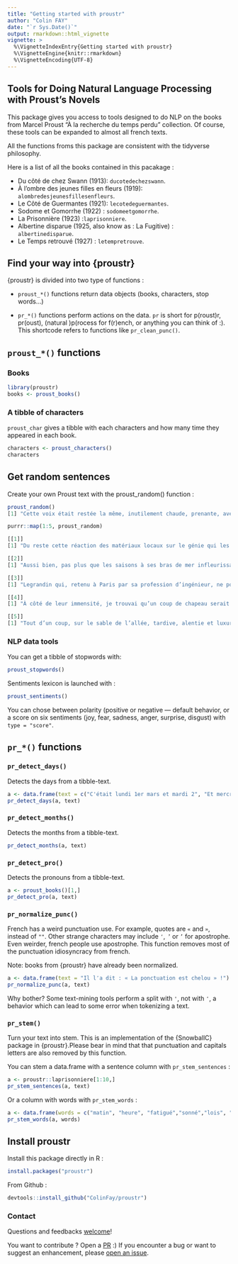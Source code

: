 ```yaml
---
title: "Getting started with proustr"
author: "Colin FAY"
date: "`r Sys.Date()`"
output: rmarkdown::html_vignette
vignette: >
  %\VignetteIndexEntry{Getting started with proustr}
  %\VignetteEngine{knitr::rmarkdown}
  %\VignetteEncoding{UTF-8}
---
```


## Tools for Doing Natural Language Processing with Proust's Novels

This package gives you access to tools designed to do NLP on the books from Marcel Proust "À la recherche du temps perdu" collection. Of course, these tools can be expanded to almost all french texts. 

All the functions froms this package are consistent with the tidyverse philosophy. 

Here is a list of all the books contained in this pacakage : 

+ Du côté de chez Swann (1913): `ducotedechezswann`. 
+ À l'ombre des jeunes filles en fleurs (1919): `alombredesjeunesfillesenfleurs`.
+ Le Côté de Guermantes (1921): `lecotedeguermantes`.
+ Sodome et Gomorrhe (1922) : `sodomeetgomorrhe`.
+ La Prisonnière (1923) :`laprisonniere`.
+ Albertine disparue (1925, also know as : La Fugitive) : `albertinedisparue`.
+ Le Temps retrouvé (1927) : `letempretrouve`.

## Find your way into {proustr}

{proustr} is divided into two type of functions : 

+ `proust_*()` functions return data objects (books, characters, stop words...)

+ `pr_*()` functions perform actions on the data. `pr` is short for p(roust)r, pr(oust), (natural )p(rocess for f(r)ench, or anything you can think of :). This shortcode refers to functions like `pr_clean_punc()`.

## `proust_*()` functions

### Books 

```r
library(proustr)
books <- proust_books()
```


### A tibble of characters 

`proust_char` gives a tibble with each characters and how many time they appeared in each book. 

```r
characters <- proust_characters()
characters
```

## Get random sentences 

Create your own Proust text with the proust_random() function : 

```r
proust_random()
[1] "Cette voix était restée la même, inutilement chaude, prenante, avec un rien d’accent anglais."

purrr::map(1:5, proust_random)

[[1]]
[1] "Du reste cette réaction des matériaux locaux sur le génie qui les utilise et à qui elle donne plus de verdeur ne rend pas l’œuvre moins individuelle, et que ce soit celle d’un architecte, d’un ébéniste, ou d’un musicien, elle ne reflète pas moins minutieusement les traits les plus subtils de la personnalité de l’artiste, parce qu’il a été forcé de travailler dans la pierre meulière de Senlis ou le grès rouge de Strasbourg, qu’il a respecté les nœuds particuliers au frêne, qu’il a tenu compte dans son écriture des ressources et des limites, de la sonorité, des possibilités, de la flûte ou de l’alto."

[[2]]
[1] "Aussi bien, pas plus que les saisons à ses bras de mer infleurissables, les modernes années n’apportent de changement à la cité gothique ; je le savais, je ne pouvais l’imaginer, mais voilà ce que je voulais contempler, de ce même désir qui jadis, quand j’étais enfant, dans l’ardeur même du départ, avait brisé en moi la force de partir ; je voulais me trouver face à face avec mes imaginations vénitiennes ; voir comment cette mer divisée enserrait de ses méandres, comme les replis du fleuve Océan, une civilisation urbaine et raffinée, mais qui, isolée par leur ceinture azurée, s’était développée à part, avait eu à part ses écoles de peinture et d’architecture ; admirer ce jardin fabuleux de fruits et d’oiseaux de pierre de couleur, fleuri au milieu de la mer, qui venait le rafraîchir, frappait de son flux le fût des colonnes et, sur le puissant relief des chapiteaux, comme un regard de sombre azur qui veille dans l’ombre, posait par taches et fait remuer perpétuellement la lumière. Ne doutant pas que ce fût pour montrer qu’ils n’étaient pas intimidés par les titres, elle souhaitait d’imiter leur fierté, mais n’avait pas bien saisi par quelle forme grammaticale elle se traduisait."

[[3]]
[1] "Legrandin qui, retenu à Paris par sa profession d’ingénieur, ne pouvait, en dehors des grandes vacances, venir à sa propriété de Combray que du samedi soir au lundi matin. » Il avait bien pensé dans sa tendresse paternelle et pour émouvoir son fils à faire venir  l’instrument. Il me parla de la grande chaleur qu’il faisait ces jours-ci, mais, bien qu’il fût lettré et eût pu s’exprimer en bon français, il me dit : « Vous ne souffrez pas de cette hyperthermie ?"

[[4]]
[1] "À côté de leur immensité, je trouvai qu’un coup de chapeau serait mesquin et pourrait faire supposer à mon oncle que je ne me croyais pas tenu envers lui à plus qu’à une banale politesse. Comme ce n’était pas un lundi, nous ne savions pas si nous trouverions Mme Verdurin, car sauf ce jour-là, où elle recevait, il était imprudent d’aller la voir à l’improviste. Les mêmes noms de lieux, si troublants pour moi jadis que le simple Annuaire des Châteaux, feuilleté au chapitre du département de la Manche, me causait autant d’émotion que l’Indicateur des chemins de fer, m’étaient devenus si familiers que cet indicateur même, j’aurais pu le consulter, à la page Balbec-Douville par Doncières, avec la même heureuse tranquillité qu’un dictionnaire d’adresses. » Et elle dit à son institutrice de se dépêcher. — Mais, lui dis-je, est-ce que cela n’ennuie pas votre père ? — Pas le moins du monde. — Cependant, il avait peur que cela ne semble bizarre à cause de cet anniversaire. — Qu’est-ce que cela peut me faire ce que les autres pensent ?"

[[5]]
[1] "Tout d’un coup, sur le sable de l’allée, tardive, alentie et luxuriante comme la plus belle fleur et qui ne s’ouvrirait qu’à midi, Mme Swann apparaissait, épanouissant autour d’elle une toilette toujours différente mais que je me rappelle surtout mauve ; puis elle hissait et déployait sur un long pédoncule, au moment de sa plus complète irradiation, le pavillon de soie d’une large ombrelle de la même nuance que l’effeuillaison des pétales de sa robe. Comment ? Derrière la barrière parfumée que lui faisait la beauté choisie, il était isolé au milieu d’un salon comme au milieu d’une salle de spectacle dans une loge et, quand on venait le saluer, au travers pour ainsi dire de la beauté de sa compagne, il était excusable de répondre fort brièvement et sans s’interrompre de parler à une femme. Elle et son mari furent, d’ailleurs, ainsi que le prince d’Agrigente, invités à ce dîner, que Mme Bontemps et Cottard eurent deux manières de raconter, selon les personnes à qui ils s’adressaient. Huit jours avant les Rogations !"
```

### NLP data tools 

You can get a tibble of stopwords with: 

```r
proust_stopwords()
```

Sentiments lexicon is launched with : 

```r
proust_sentiments()
```

You can chose between polarity (positive or negative — default behavior, or a score on six sentiments (joy, fear, sadness, anger, surprise, disgust) with `type = "score"`.

## `pr_*()` functions

### `pr_detect_days()`

Detects the days from a tibble-text. 

```r
a <- data.frame(text = c("C'était lundi 1er mars et mardi 2", "Et mercredi 3", "Il est revenu jeudi."))
pr_detect_days(a, text)
```

### `pr_detect_months()`

Detects the months from a tibble-text. 

```r
pr_detect_months(a, text)
```

### `pr_detect_pro()`

Detects the pronouns from a tibble-text. 

```r
a <- proust_books()[1,]
pr_detect_pro(a, text)
```


### `pr_normalize_punc()`

French has a weird punctuation use. For example, quotes are `«` and `»`, instead of `""`. Other strange characters may include `՚`,`︐` or `’` for apostrophe. Even weirder, french people use apostrophe. This function removes most of the punctuation idiosyncracy from french. 

Note: books from {proustr} have already been normalized.

```r
a <- data.frame(text = "Il l՚a dit : « La ponctuation est chelou » !")
pr_normalize_punc(a, text)
```

Why bother? Some text-mining tools perform a split with `'`, not with `՚`, a behavior which can lead to some error when tokenizing a text.  

### `pr_stem()`

Turn your text into stem. This is an implementation of the {SnowballC} package in {proustr}.Please bear in mind that that punctuation and capitals letters are also removed by this function.

You can stem a data.frame with a sentence column with `pr_stem_sentences` : 

```r
a <- proustr::laprisonniere[1:10,]
pr_stem_sentences(a, text)
```

Or a column with words with `pr_stem_words` : 

```r
a <- data.frame(words = c("matin", "heure", "fatigué","sonné","lois", "tests","fusionner"))
pr_stem_words(a, words)
```


## Install proustr

Install this package directly in R : 

```r
install.packages("proustr")
```

From Github :

```r
devtools::install_github("ColinFay/proustr")
```

### Contact

Questions and feedbacks [welcome](mailto:contact@colinfay.me)!

You want to contribute ? Open a [PR](https://github.com/ColinFay/proustr/pulls) :) If you encounter a bug or want to suggest an enhancement, please [open an issue](https://github.com/ColinFay/proustr/issues).

